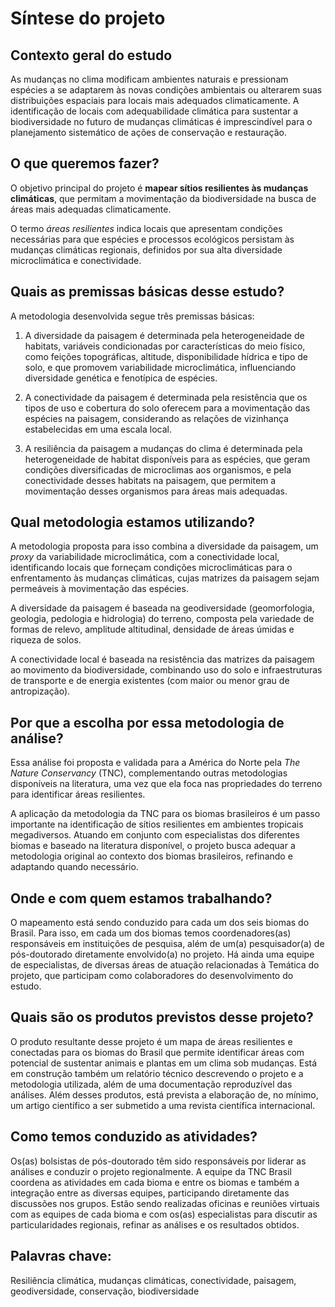 # Síntese do projeto {.unnumbered}

## Contexto geral do estudo
As mudanças no clima modificam ambientes naturais e pressionam espécies a se adaptarem às novas condições ambientais ou alterarem suas distribuições espaciais para locais mais adequados climaticamente.
A identificação de locais com adequabilidade climática para sustentar a biodiversidade no futuro de mudanças climáticas é imprescindível para o planejamento sistemático de ações de conservação e restauração.


## O que queremos fazer?
O objetivo principal do projeto é __mapear sítios resilientes às mudanças climáticas__, que permitam a movimentação da biodiversidade na busca de áreas mais adequadas climaticamente.

O termo _áreas resilientes_ indica locais que apresentam condições necessárias para que espécies e processos ecológicos persistam às mudanças climáticas regionais, definidos por sua alta diversidade microclimática e conectividade. 


## Quais as premissas básicas desse estudo?
A metodologia desenvolvida segue três premissas básicas:

1. A diversidade da paisagem é determinada pela heterogeneidade de habitats, variáveis condicionadas por características do meio físico, como feições topográficas, altitude, disponibilidade hídrica e tipo de solo, e que promovem variabilidade microclimática, influenciando diversidade genética e fenotípica de espécies.

2. A conectividade da paisagem é determinada pela resistência que os tipos de uso e cobertura do solo oferecem para a movimentação das espécies na paisagem, considerando as relações de vizinhança estabelecidas em uma escala local.

3. A resiliência da paisagem a mudanças do clima é determinada pela heterogeneidade de habitat disponíveis para as espécies, que geram condições diversificadas de microclimas aos organismos, e pela conectividade desses habitats na paisagem, que permitem a movimentação desses organismos para áreas mais adequadas.


## Qual metodologia estamos utilizando?
A metodologia proposta para isso combina a diversidade da paisagem, um _proxy_ da variabilidade microclimática, com a conectividade local, identificando locais que forneçam condições microclimáticas para o enfrentamento às mudanças climáticas, cujas matrizes da paisagem sejam permeáveis à movimentação das espécies.

A diversidade da paisagem é baseada na geodiversidade (geomorfologia, geologia, pedologia e hidrologia) do terreno, composta pela variedade de formas de relevo, amplitude altitudinal, densidade de áreas úmidas e riqueza de solos.

A conectividade local é baseada na resistência das matrizes da paisagem ao movimento da biodiversidade, combinando uso do solo e infraestruturas de transporte e de energia existentes (com maior ou menor grau de antropização).


## Por que a escolha por essa metodologia de análise?
Essa análise foi proposta e validada para a América do Norte pela _The Nature Conservancy_ (TNC), complementando outras metodologias disponíveis na literatura, uma vez que ela foca nas propriedades do terreno para identificar áreas resilientes. 

A aplicação da metodologia da TNC para os biomas brasileiros é um passo importante na identificação de sítios resilientes em ambientes tropicais megadiversos. 
Atuando em conjunto com especialistas dos diferentes biomas e baseado na literatura disponível, o projeto busca adequar a metodologia original ao contexto dos biomas brasileiros, refinando e adaptando quando necessário.


## Onde e com quem estamos trabalhando?
O mapeamento está sendo conduzido para cada um dos seis biomas do Brasil.
Para isso, em cada um dos biomas temos coordenadores(as) responsáveis em instituições de pesquisa, além de um(a) pesquisador(a) de pós-doutorado diretamente envolvido(a) no projeto. Há ainda uma equipe de especialistas, de diversas áreas de atuação relacionadas à 
Temática do projeto, que participam como colaboradores do desenvolvimento do estudo.


## Quais são os produtos previstos desse projeto?
O produto resultante desse projeto é um mapa de áreas resilientes e conectadas para os biomas do Brasil que permite identificar áreas com potencial de sustentar animais e plantas em um clima sob mudanças.
Está em construção também um relatório técnico descrevendo o projeto e a metodologia utilizada, além de uma documentação reproduzível das análises.
Além desses produtos, está prevista a elaboração de, no mínimo, um artigo científico a ser submetido a uma revista científica internacional.
	

## Como temos conduzido as atividades?
Os(as) bolsistas de pós-doutorado têm sido responsáveis por liderar as análises e conduzir o projeto regionalmente. A equipe da TNC Brasil coordena as atividades em cada bioma e entre os biomas e também a integração entre as diversas equipes, participando diretamente das discussões nos grupos.
Estão sendo realizadas oficinas e reuniões virtuais com as equipes de cada bioma e com os(as) especialistas para discutir as particularidades regionais, refinar as análises e os resultados obtidos.


## __Palavras chave:__
Resiliência climática, mudanças climáticas, conectividade, paisagem, geodiversidade, conservação, biodiversidade
